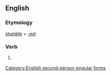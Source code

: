 ==English==

===Etymology===
[[stumble]] + [[-est]]

===Verb===
{{infl|en|verb form}}

# {{archaic}} {{form of|Second-person singular simple present form of|stumble}}

[[Category:English second-person singular forms]]